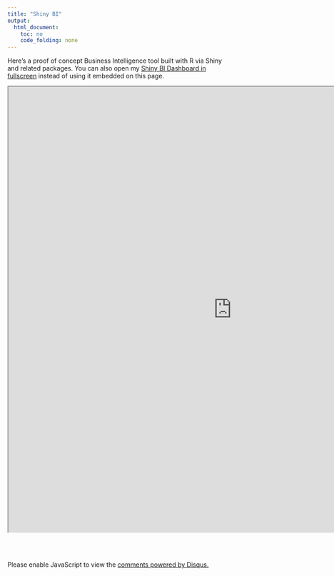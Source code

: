 ```yaml
---
title: "Shiny BI"
output: 
  html_document:
    toc: no
    code_folding: none
---
```


Here's a proof of concept Business Intelligence tool built with R via Shiny and related packages. You can also open my [Shiny BI Dashboard in fullscreen](https://ncpolloc.shinyapps.io/shiny_bi/) instead of using it embedded on this page.

<iframe src ="https://ncpolloc.shinyapps.io/shiny_bi/" height=1000px width=1000px ></iframe>

<br><br>

<div id="disqus_thread"></div>
<script>

/**
*  RECOMMENDED CONFIGURATION VARIABLES: EDIT AND UNCOMMENT THE SECTION BELOW TO INSERT DYNAMIC VALUES FROM YOUR PLATFORM OR CMS.
*  LEARN WHY DEFINING THESE VARIABLES IS IMPORTANT: https://disqus.com/admin/universalcode/#configuration-variables*/

var disqus_config = function () {
this.page.url = 'https://ncpollock.github.io/shiny_bi.html';  // Replace PAGE_URL with your page's canonical URL variable
this.page.identifier = 'https://ncpollock.github.io/shiny_bi.html'; // Replace PAGE_IDENTIFIER with your page's unique identifier variable
};

(function() { // DON'T EDIT BELOW THIS LINE
var d = document, s = d.createElement('script');
s.src = 'https://nc-blog-1.disqus.com/embed.js';
s.setAttribute('data-timestamp', +new Date());
(d.head || d.body).appendChild(s);
})();
</script>
<noscript>Please enable JavaScript to view the <a href="https://disqus.com/?ref_noscript">comments powered by Disqus.</a></noscript>
